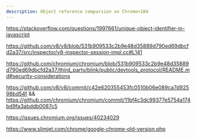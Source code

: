 ```yaml
---
description: Object reference comparsion on Chrome<104
---
```


https://stackoverflow.com/questions/1997661/unique-object-identifier-in-javascript

https://github.com/v8/v8/blob/531b909533c2b9e48d35889d790ed69dbcfd2a37/src/inspector/v8-inspector-session-impl.cc#L141

https://github.com/chromium/chromium/blob/531b909533c2b9e48d35889d790ed69dbcfd2a37/third_party/blink/public/devtools_protocol/README.md#security-considerations

https://github.com/v8/v8/commit/c42e620355453fc0510b06e089ca7d92598bd54f && https://github.com/chromium/chromium/commit/11bf4c3dc99377e5754a174bd9fa3abddb0087c5

https://issues.chromium.org/issues/40234029

https://www.slimjet.com/chrome/google-chrome-old-version.php
